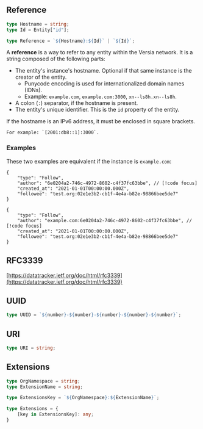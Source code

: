 ## Reference

```typescript
type Hostname = string;
type Id = Entity["id"];

type Reference = `${Hostname}:${Id}` | `${Id}`;
```

A **reference** is a way to refer to any entity within the Versia network. It is a string composed of the following parts:

- The entity's instance's hostname. Optional if that same instance is the creator of the entity.
    - Punycode encoding is used for internationalized domain names (IDNs).
    - Example: `example.com`, `example.com:3000`, `xn--ls8h.xn--ls8h`.
- A colon (`:`) separator, if the hostname is present.
- The entity's unique identifier. This is the `id` property of the entity.

<Warning>
    If the hostname is an IPv6 address, it must be enclosed in square brackets.
    
    For example: `[2001:db8::1]:3000`.
</Warning>


### Examples

These two examples are equivalent if the instance is `example.com`:

```jsonc
{
    "type": "Follow",
    "author": "6e0204a2-746c-4972-8602-c4f37fc63bbe", // [!code focus]
    "created_at": "2021-01-01T00:00:00.000Z",
    "followee": "test.org:02e1e3b2-cb1f-4e4a-b82e-98866bee5de7"
}
```

```jsonc
{
    "type": "Follow",
    "author": "example.com:6e0204a2-746c-4972-8602-c4f37fc63bbe", // [!code focus]
    "created_at": "2021-01-01T00:00:00.000Z",
    "followee": "test.org:02e1e3b2-cb1f-4e4a-b82e-98866bee5de7"
}
```

## RFC3339

[https://datatracker.ietf.org/doc/html/rfc3339](https://datatracker.ietf.org/doc/html/rfc3339)

## UUID

```typescript
type UUID = `${number}-${number}-${number}-${number}-${number}`;
```

## URI

```typescript
type URI = string;
```

## Extensions

```typescript
type OrgNamespace = string;
type ExtensionName = string;

type ExtensionsKey = `${OrgNamespace}:${ExtensionName}`;

type Extensions = {
    [key in ExtensionsKey]: any;
}
```